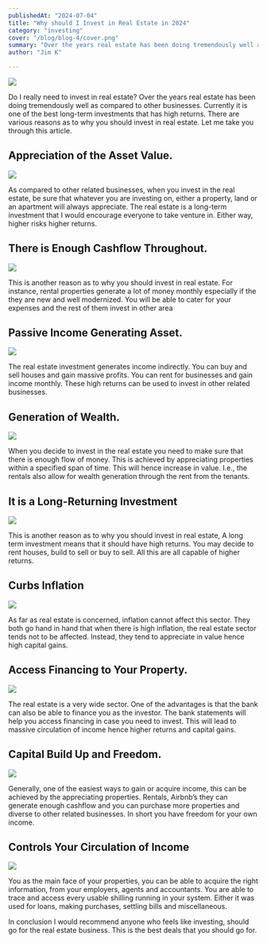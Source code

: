 ```yaml
---
publishedAt: "2024-07-04"
title: "Why should I Invest in Real Estate in 2024"
category: "investing"
cover: "/blog/blog-4/cover.png"
summary: "Over the years real estate has been doing tremendously well as compared to other businesses. Currently it is one of the best long-term investments that has high returns."
author: "Jim K"

---
```



![](/blog/blog-4/cover.png)

Do I really need to invest in real estate? Over the years real estate has been doing tremendously well as compared to other businesses. Currently it is one of the best long-term investments that has high returns. There are various reasons as to why you should invest in real estate. Let me take you through this article.

## Appreciation of the Asset Value.

![](/blog/blog-4/image-1.png)

As compared to other related businesses, when you invest in the real estate, be sure that whatever you are investing on, either a property, land or an apartment will always appreciate. The real estate is a long-term investment that I would encourage everyone to take venture in. Either way, higher risks higher returns.

## There is Enough Cashflow Throughout.

![](/blog/blog-4/image-2.png)

This is another reason as to why you should invest in real estate. For instance, rental properties generate a lot of money monthly especially if the they are new and well modernized. You will be able to cater for your expenses and the rest of them invest in other area

## Passive Income Generating Asset.

![](/blog/blog-4/image-3.png)

The real estate investment generates income indirectly. You can buy and sell houses and gain massive profits. You can rent for businesses and gain income monthly. These high returns can be used to invest in other related businesses.

## Generation of Wealth.

![](/blog/blog-4/image-4.png)

When you decide to invest in the real estate you need to make sure that there is enough flow of money. This is achieved by appreciating properties within a specified span of time. This will hence increase in value. I.e., the rentals also allow for wealth generation through the rent from the tenants.

## It is a Long-Returning Investment

![](/blog/blog-4/image-5.png)

This is another reason as to why you should invest in real estate, A long term investment means that it should have high returns. You may decide to rent houses, build to sell or buy to sell. All this are all capable of higher returns.

## Curbs Inflation

![](/blog/blog-4/image-6.png)

As far as real estate is concerned, inflation cannot affect this sector. They both go hand in hand that when there is high inflation, the real estate sector tends not to be affected. Instead, they tend to appreciate in value hence high capital gains.

## Access Financing to Your Property.

![](/blog/blog-4/image-7.png)

The real estate is a very wide sector. One of the advantages is that the bank can also be able to finance you as the investor. The bank statements will help you access financing in case you need to invest. This will lead to massive circulation of income hence higher returns and capital gains.

## Capital Build Up and Freedom.

![](/blog/blog-4/image-8.png)

Generally, one of the easiest ways to gain or acquire income, this can be achieved by the appreciating properties. Rentals, Airbnb’s they can generate enough cashflow and you can purchase more properties and diverse to other related businesses. In short you have freedom for your own income.

## Controls Your Circulation of Income

![](/blog/blog-4/image-9.png)

You as the main face of your properties, you can be able to acquire the right information, from your employers, agents and accountants. You are able to trace and access every usable shilling running in your system. Either it was used for loans, making purchases, settling bills and miscellaneous.

In conclusion I would recommend anyone who feels like investing, should go for the real estate business. This is the best deals that you should go for.
